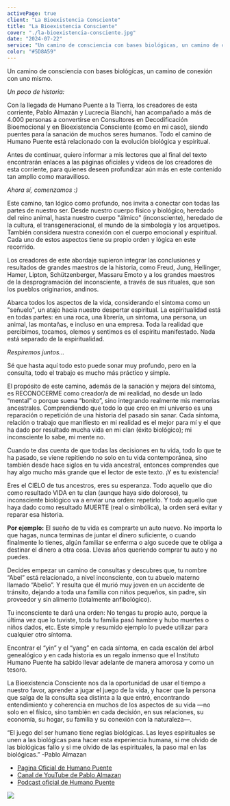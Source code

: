 ```yaml
---
activePage: true
client: "La Bioexistencia Consciente"
title: "La Bioexistencia Consciente"
cover: "./la-bioexistencia-consciente.jpg"
date: "2024-07-22"
service: "Un camino de consciencia con bases biológicas, un camino de conexión con uno mismo."
color: "#5D8A59"
---
```


Un camino de consciencia con bases biológicas, un camino de conexión con uno mismo.

*Un poco de historia:*

Con la llegada de Humano Puente a la Tierra, los creadores de esta corriente, Pablo Almazán y Lucrecia Bianchi, han acompañado a más de 4.000 personas a convertirse en Consultores en Decodificación Bioemocional y en Bioexistencia Consciente (como en mi caso), siendo puentes para la sanación de muchos seres humanos. Todo el camino de Humano Puente está relacionado con la evolución biológica y espiritual.

Antes de continuar, quiero informar a mis lectores que al final del texto encontrarán enlaces a las páginas oficiales y videos de los creadores de esta corriente, para quienes deseen profundizar aún más en este contenido tan amplio como maravilloso.

*Ahora sí, comenzamos :)*

Este camino, tan lógico como profundo, nos invita a conectar con todas las partes de nuestro ser. Desde nuestro cuerpo físico y biológico, heredado del reino animal, hasta nuestro cuerpo "álmico" (inconsciente), heredado de la cultura, el transgeneracional, el mundo de la simbología y los arquetipos. También considera nuestra conexión con el cuerpo emocional y espiritual. Cada uno de estos aspectos tiene su propio orden y lógica en este recorrido.

Los creadores de este abordaje supieron integrar las conclusiones y resultados de grandes maestros de la historia, como Freud, Jung, Hellinger, Hamer, Lipton, Schützenberger, Massaru Emoto y a los grandes maestros de la desprogramación del inconsciente, a través de sus rituales, que son los pueblos originarios, andinos.

Abarca todos los aspectos de la vida, considerando el síntoma como un "señuelo", un atajo hacia nuestro despertar espiritual. La espiritualidad está en todas partes: en una roca, una librería, un síntoma, una persona, un animal, las montañas, e incluso en una empresa. Toda la realidad que percibimos, tocamos, olemos y sentimos es el espíritu manifestado. Nada está separado de la espiritualidad.

*Respiremos juntos...*

Sé que hasta aquí todo esto puede sonar muy profundo, pero en la consulta, todo el trabajo es mucho más práctico y simple.

El propósito de este camino, además de la sanación y mejora del síntoma, es RECONOCERME como creador/a de mi realidad, no desde un lado “mental” o porque suena “bonito”, sino integrando realmente mis memorias ancestrales. Comprendiendo que todo lo que creo en mi universo es una reparación o repetición de una historia del pasado sin sanar. Cada síntoma, relación o trabajo que manifiesto en mi realidad es el mejor para mí y el que ha dado por resultado mucha vida en mi clan (éxito biológico); mi inconsciente lo sabe, mi mente no.

Cuando te das cuenta de que todas las decisiones en tu vida, todo lo que te ha pasado, se viene repitiendo no solo en tu vida contemporánea, sino también desde hace siglos en tu vida ancestral, entonces comprendes que hay algo mucho más grande que el lector de este texto. ¡Y es tu existencia!

Eres el CIELO de tus ancestros, eres su esperanza. Todo aquello que dio como resultado VIDA en tu clan (aunque haya sido doloroso), tu inconsciente biológico va a enviar una orden: repetirlo. Y todo aquello que haya dado como resultado MUERTE (real o simbólica), la orden será evitar y reparar esa historia.

**Por ejemplo:** El sueño de tu vida es comprarte un auto nuevo. No importa lo que hagas, nunca terminas de juntar el dinero suficiente, o cuando finalmente lo tienes, algún familiar se enferma o algo sucede que te obliga a destinar el dinero a otra cosa. Llevas años queriendo comprar tu auto y no puedes.

Decides empezar un camino de consultas y descubres que, tu nombre “Abel” está relacionado, a nivel inconsciente, con tu abuelo materno llamado “Abelio”. Y resulta que él murió muy joven en un accidente de tránsito, dejando a toda una familia con niños pequeños, sin padre, sin proveedor y sin alimento (totalmente anfibológico).

Tu inconsciente te dará una orden: No tengas tu propio auto, porque la última vez que lo tuviste, toda tu familia pasó hambre y hubo muertes o niños dados, etc.
Este simple y resumido ejemplo lo puede utilizar para cualquier otro síntoma.

Encontrar el “yin” y el “yang” en cada síntoma, en cada escalón del árbol genealógico y en cada historia es un regalo inmenso que el Instituto Humano Puente ha sabido llevar adelante de manera amorosa y como un tesoro.

La Bioexistencia Consciente nos da la oportunidad de usar el tiempo a nuestro favor, aprender a jugar el juego de la vida, y hacer que la persona que salga de la consulta sea distinta a la que entró, encontrando entendimiento y coherencia en muchos de los aspectos de su vida —no solo en el físico, sino también en cada decisión, en sus relaciones, su economía, su hogar, su familia y su conexión con la naturaleza—.

“El juego del ser humano tiene reglas biológicas. Las leyes espirituales se unen a las biológicas para hacer esta experiencia humana, si me olvido de las biológicas fallo y si me olvido de las espirituales, la paso mal en las biológicas.” -Pablo Almazan

- [Pagina Oficial de Humano Puente](https://www.humanopuente.com)
- [Canal de YouTube de Pablo Almazan](https://www.youtube.com/c/PabloAlmazanHumanoPuente/videos)
- [Podcast oficial de Humano Puente](https://open.spotify.com/show/2RR5yIdRaz0NzBQe8kTFQ2)

![](./la-bioexistencia-consciente.jpg)